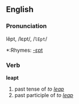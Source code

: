 ==English==
=== Pronunciation ===
lĕpt, /lɛpt/, /<tt>lEpt</tt>/
*:Rhymes: [[Rhymes:English:-ɛpt|-ɛpt]]

=== Verb ===
'''leapt'''

# past tense of ''to [[leap]]''
# past participle of ''to [[leap]]''